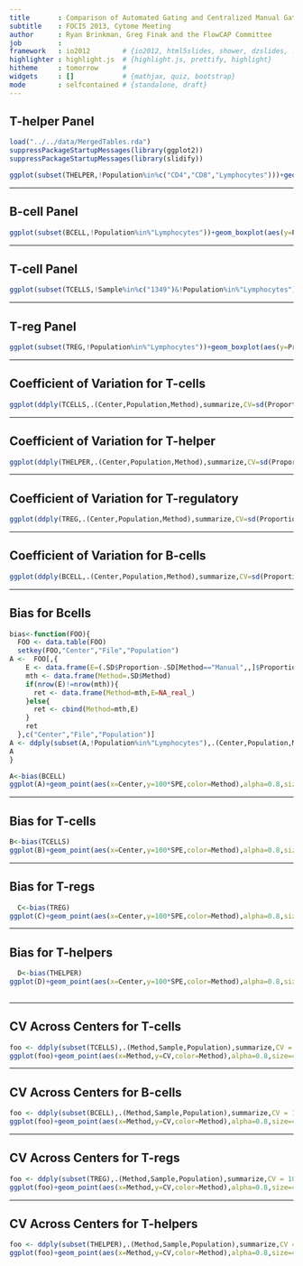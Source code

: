 ```yaml
---
title       : Comparison of Automated Gating and Centralized Manual Gating
subtitle    : FOCIS 2013, Cytome Meeting
author      : Ryan Brinkman, Greg Finak and the FlowCAP Committee
job         : 
framework   : io2012        # {io2012, html5slides, shower, dzslides, ...}
highlighter : highlight.js  # {highlight.js, prettify, highlight}
hitheme     : tomorrow      # 
widgets     : []            # {mathjax, quiz, bootstrap}
mode        : selfcontained # {standalone, draft}
---
```


## T-helper Panel
  
```r
load("../../data/MergedTables.rda")
suppressPackageStartupMessages(library(ggplot2))
suppressPackageStartupMessages(library(slidify))


```
```r
ggplot(subset(THELPER,!Population%in%c("CD4","CD8","Lymphocytes")))+geom_boxplot(aes(y=Proportion,x=Center,fill=Method))+facet_wrap(~Population,scales="free_y")+scale_x_discrete(name="Center",labels=LETTERS[1:7])
```

---

## B-cell Panel

```r
ggplot(subset(BCELL,!Population%in%"Lymphocytes"))+geom_boxplot(aes(y=Proportion,x=Center,fill=Method))+facet_wrap(~Population,scales="free_y")+scale_x_discrete(name="Center",labels=LETTERS[1:7])

```


---

## T-cell Panel

```r
ggplot(subset(TCELLS,!Sample%in%c("1349")&!Population%in%"Lymphocytes"))+geom_boxplot(aes(y=Proportion,x=Center,fill=Method))+facet_wrap(~Population,scales="free_y")+scale_x_discrete(name="Center",labels=LETTERS[1:7])

```


---


## T-reg Panel

```r
ggplot(subset(TREG,!Population%in%"Lymphocytes"))+geom_boxplot(aes(y=Proportion,x=Center,fill=Method))+facet_wrap(~Population,scales="free_y")+scale_x_discrete(name="Center",labels=LETTERS[1:7])

```

---
  
## Coefficient of Variation for T-cells

```r

ggplot(ddply(TCELLS,.(Center,Population,Method),summarize,CV=sd(Proportion,na.rm=TRUE)/mean(Proportion,na.rm=TRUE)))+geom_point(aes(x=Center,y=CV*100,color=Method,shape=Method),alpha=0.8,size=4)+facet_wrap(~Population)+scale_x_discrete(name="Center",labels=LETTERS[1:7])

```

---
  
## Coefficient of Variation for T-helper

```r

ggplot(ddply(THELPER,.(Center,Population,Method),summarize,CV=sd(Proportion,na.rm=TRUE)/mean(Proportion,na.rm=TRUE)))+geom_point(aes(x=Center,y=CV*100,color=Method,shape=Method),alpha=0.8,size=4)+facet_wrap(~Population)+scale_x_discrete(name="Center",labels=LETTERS[1:7])

```

---
  
## Coefficient of Variation for T-regulatory

```r

ggplot(ddply(TREG,.(Center,Population,Method),summarize,CV=sd(Proportion,na.rm=TRUE)/mean(Proportion,na.rm=TRUE)))+geom_point(aes(x=Center,y=CV*100,color=Method,shape=Method),alpha=0.8,size=4)+facet_wrap(~Population)+scale_x_discrete(name="Center",labels=LETTERS[1:7])

```

---
  
## Coefficient of Variation for B-cells

```r

ggplot(ddply(BCELL,.(Center,Population,Method),summarize,CV=sd(Proportion,na.rm=TRUE)/mean(Proportion,na.rm=TRUE)))+geom_point(aes(x=Center,y=CV*100,color=Method,shape=Method),alpha=0.8,size=4)+facet_wrap(~Population)+scale_x_discrete(name="Center",labels=LETTERS[1:7])

```

----

## Bias for Bcells


```r
bias<-function(FOO){
  FOO <- data.table(FOO)
  setkey(FOO,"Center","File","Population")
A <-  FOO[,{
    E <- data.frame(E=(.SD$Proportion-.SD[Method=="Manual",,]$Proportion)/(.SD[Method=="Manual",,]$Proportion));
    mth <- data.frame(Method=.SD$Method)
    if(nrow(E)!=nrow(mth)){
      ret <- data.frame(Method=mth,E=NA_real_)
    }else{
      ret <- cbind(Method=mth,E)
    }
    ret
  },c("Center","File","Population")]
A <- ddply(subset(A,!Population%in%"Lymphocytes"),.(Center,Population,Method),summarize,SPE=mean(abs(E)))
A
}

A<-bias(BCELL)
ggplot(A)+geom_point(aes(x=Center,y=100*SPE,color=Method),alpha=0.8,size=4)+facet_wrap(~Population,scales="free_y")+scale_x_discrete(name="Center",labels=LETTERS[1:7])+scale_y_continuous(name="% Error")
```
---

## Bias for T-cells
```r
B<-bias(TCELLS)
ggplot(B)+geom_point(aes(x=Center,y=100*SPE,color=Method),alpha=0.8,size=4)+facet_wrap(~Population,scales="free_y")+scale_x_discrete(name="Center",labels=LETTERS[1:7])+scale_y_continuous(name="% Error")
```
---

## Bias for T-regs
```r
  C<-bias(TREG)
ggplot(C)+geom_point(aes(x=Center,y=100*SPE,color=Method),alpha=0.8,size=4)+facet_wrap(~Population,scales="free_y")+scale_x_discrete(name="Center",labels=LETTERS[1:7])+scale_y_continuous(name="% Error")
```
---

## Bias for T-helpers
```r
  D<-bias(THELPER)
ggplot(D)+geom_point(aes(x=Center,y=100*SPE,color=Method),alpha=0.8,size=4)+facet_wrap(~Population,scales="free_y")+scale_x_discrete(name="Center",labels=LETTERS[1:7])+scale_y_continuous(name="% Error")
  
```

---

## CV Across Centers for T-cells

```r
foo <- ddply(subset(TCELLS),.(Method,Sample,Population),summarize,CV = 100*sd(Proportion,na.rm=TRUE)/mean(Proportion,na.rm=TRUE))
ggplot(foo)+geom_point(aes(x=Method,y=CV,color=Method),alpha=0.8,size=4)+facet_grid(Sample~Population,scales="free_y")+scale_x_discrete("Method",labels="")
```

---

## CV Across Centers for B-cells

```r
foo <- ddply(subset(BCELL),.(Method,Sample,Population),summarize,CV = 100*sd(Proportion,na.rm=TRUE)/mean(Proportion,na.rm=TRUE))
ggplot(foo)+geom_point(aes(x=Method,y=CV,color=Method),alpha=0.8,size=4)+facet_grid(Sample~Population,scales="free_y")+scale_x_discrete("Method",labels="")
```

---

## CV Across Centers for T-regs

```r
foo <- ddply(subset(TREG),.(Method,Sample,Population),summarize,CV = 100*sd(Proportion,na.rm=TRUE)/mean(Proportion,na.rm=TRUE))
ggplot(foo)+geom_point(aes(x=Method,y=CV,color=Method),alpha=0.8,size=4)+facet_grid(Sample~Population,scales="free_y")+scale_x_discrete("Method",labels="")
```

---

## CV Across Centers for T-helpers

```r
foo <- ddply(subset(THELPER),.(Method,Sample,Population),summarize,CV = 100*sd(Proportion,na.rm=TRUE)/mean(Proportion,na.rm=TRUE))
ggplot(foo)+geom_point(aes(x=Method,y=CV,color=Method),alpha=0.8,size=4)+facet_grid(Sample~Population,scales="free_y")+scale_x_discrete("Method",labels="")
```
